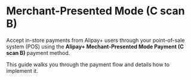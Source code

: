 ---
---

# Merchant-Presented Mode (C scan B)


Accept in-store payments from Alipay+ users through your point-of-sale system (POS) using the **Alipay+ Mechant-Presented Mode Payment (C scan B)** payment method.

This guide walks you through the payment flow and details how to implement it.